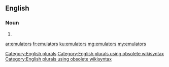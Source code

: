 ==English==

===Noun===
{{head|en}}

# {{plural of|emulator}}

[[Category:English plurals]][[Category:English plurals using obsolete wikisyntax]][[Category:English plurals using obsolete wikisyntax]]

[[ar:emulators]]
[[fr:emulators]]
[[ku:emulators]]
[[mg:emulators]]
[[my:emulators]]